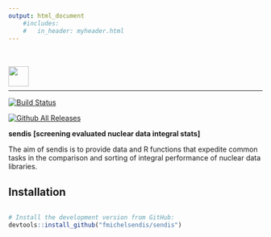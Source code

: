 ```yaml
---
output: html_document
    #includes:
    #   in_header: myheader.html 
---
```

<!-- <link rel="shortcut icon" type="image/x-icon"href="man/figures/favicon.ico"> -->

<br><br>
<img src="man/figures/sendis.png" align="left" height = 40/> 
<br><br>
<hr>

 
[![Build Status](https://travis-ci.org/fmichelsendis/sendis.svg?branch=master)](https://travis-ci.org/fmichelsendis/sendis)

[![Github All Releases](https://img.shields.io/github/downloads/fmichelsendis/sendis/total.svg)]()

**sendis** **[s**creening **e**valuated **n**uclear **d**ata **i**ntegral **s**tats**]**

The aim of sendis is to provide data and R functions that expedite common tasks in the comparison and sorting of integral performance of nuclear data libraries. 


## Installation 

```r

# Install the development version from GitHub:
devtools::install_github("fmichelsendis/sendis")

```


 
